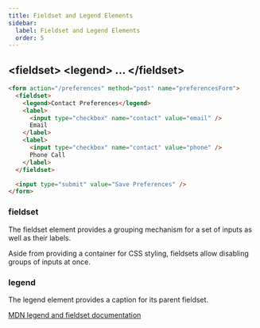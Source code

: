 ```yaml
---
title: Fieldset and Legend Elements
sidebar:
  label: Fieldset and Legend Elements
  order: 5
---
```


## \<fieldset\> \<legend\> ... \<\/fieldset\>

```html {2-3,12}
<form action="/preferences" method="post" name="preferencesForm">
  <fieldset>
    <legend>Contact Preferences</legend>
    <label>
      <input type="checkbox" name="contact" value="email" />
      Email
    </label>
    <label>
      <input type="checkbox" name="contact" value="phone" />
      Phone Call
    </label>
  </fieldset>

  <input type="submit" value="Save Preferences" />
</form>
```

### **fieldset**

The fieldset element provides a grouping mechanism for a set of inputs as well as their labels.

Aside from providing a container for CSS styling, fieldsets allow disabling groups of inputs at once.

### **legend**

The legend element provides a caption for its parent fieldset.

[MDN legend and fieldset documentation](https://developer.mozilla.org/en-US/docs/Web/HTML/Element/legend)

